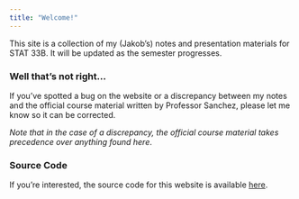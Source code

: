 ```yaml
---
title: "Welcome!"
---
```


This site is a collection of my (Jakob's) notes and presentation materials for STAT 33B. It will be updated as the semester progresses.

### Well that's not right...

If you've spotted a bug on the website or a discrepancy between my notes and the official course 
material written by Professor Sanchez, please let me know so it can be corrected.

_Note that in the case of a discrepancy, the official course material takes precedence over anything found here_.

### Source Code

If you're interested, the source code for this website is available [here](https://github.com/red-robby/red-robby.github.io).



